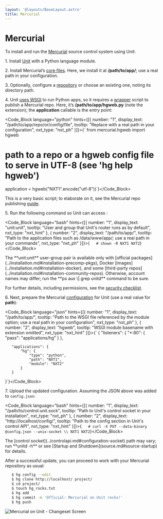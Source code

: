 ```yaml
---
layout: '@layouts/BaseLayout.astro'
title: Mercurial
---
```

# Mercurial

To install and run the [Mercurial](https://www.mercurial-scm.org) source control system using Unit:

1\. Install [Unit](../installation.md#installation-precomp-pkgs) with a Python language module.

2\. Install Mercurial’s [core files](https://www.mercurial-scm.org/wiki/UnixInstall).  Here, we install it at **/path/to/app/**; use a real path in your configuration.

3\. Optionally, configure a [repository](https://www.mercurial-scm.org/wiki/TutorialInit) or choose an existing one, noting its directory path.

4\. Unit [uses WSGI](../configuration.md#configuration-python) to run Python apps, so it requires a [wrapper](https://www.mercurial-scm.org/repo/hg/file/default/contrib/hgweb.wsgi) script to publish a Mercurial repo.  Here, it’s **/path/to/app/hgweb.py** (note the extension); the **application** callable is the entry point:

<Code_Block language="python" hints={[{ number: "1", display_text: "/path/to/app/repo/or/config/file", tooltip: "Replace with a real path in your configuration", nxt_type: "nxt_ph" }]}>{`   from mercurial.hgweb import hgweb

   # path to a repo or a hgweb config file to serve in UTF-8 (see 'hg help hgweb')
   application = hgweb("NXT1".encode("utf-8"))`}</Code_Block>

This is a very basic script; to elaborate on it, see the Mercurial repo publishing [guide](https://www.mercurial-scm.org/wiki/PublishingRepositories#hgweb).

5\. Run the following command so Unit can access :

<Code_Block language="bash" hints={[{ number: "1", display_text: "unit:unit", tooltip: "User and group that Unit's router runs as by default", nxt_type: "nxt_hint" }, { number: "2", display_text: "/path/to/app/", tooltip: "Path to the application files such as /data/www/app/; use a real path in your commands", nxt_type: "nxt_ph" }]}>{`   # chown -R NXT1 NXT2`}</Code_Block>

<Note type="note">
The **unit:unit** user-group pair is available only with [official packages](../installation.md#installation-precomp-pkgs), Docker [images](../installation.md#installation-docker), and some [third-party repos](../installation.md#installation-community-repos). Otherwise, account names may differ; run the **ps aux \| grep unitd** command to be sure.
</Note>

For further details, including permissions, see the [security checklist](security.md#security-apps).

6\. Next, prepare the Mercurial [configuration](../configuration.md#configuration-python) for Unit (use a real value for **path**):

<Code_Block language="json" hints={[{ number: "1", display_text: "/path/to/app/", tooltip: "Path to the WSGI file referenced by the module option; use a real path in your configuration", nxt_type: "nxt_ph" }, { number: "2", display_text: "hgweb", tooltip: "WSGI module basename with extension omitted", nxt_type: "nxt_hint" }]}>{`   {
       "listeners": {
           "*:80": {
               "pass": "applications/hg"
           }
       },

       "applications": {
           "hg": {
               "type": "python",
               "path": "NXT1",
               "module": "NXT2"
           }
       }
   }`}</Code_Block>

7\. Upload the updated configuration.  Assuming the JSON above was added to `config.json`:

<Code_Block language="bash" hints={[{ number: "1", display_text: "/path/to/control.unit.sock", tooltip: "Path to Unit's control socket in your installation", nxt_type: "nxt_ph" }, { number: "2", display_text: "http://localhost/config/", tooltip: "Path to the config section in Unit's control API", nxt_type: "nxt_hint" }]}>{`   # curl -X PUT --data-binary @config.json --unix-socket \\
          NXT1 NXT2`}</Code_Block>

<Note type="note">
The [control socket](../controlapi.md#configuration-socket) path may vary; run **unitd -h** or see [Startup and Shutdown](source.md#source-startup) for details.
</Note>

After a successful update, you can proceed to work with your Mercurial repository as usual:

```bash
   $ hg config --edit
   $ hg clone http://localhost/ project/
   $ cd project/
   $ touch hg_rocks.txt
   $ hg add
   $ hg commit -m 'Official: Mercurial on Unit rocks!'
   $ hg push
```

![Mercurial on Unit - Changeset Screen](/images/hg.png)